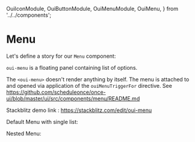   OuiIconModule,
  OuiButtonModule,
  OuiMenuModule,
  OuiMenu,
} from '../../components';

<Meta of={MenuStories} />

# Menu

Let's define a story for our `Menu` component:

`oui-menu` is a floating panel containing list of options.

The `<oui-menu>` doesn't render anything by itself. The menu is attached to and opened via application of the `ouiMenuTriggerFor` directive. See https://github.com/scheduleonce/once-ui/blob/master/ui/src/components/menu/README.md

Stackblitz demo link : https://stackblitz.com/edit/oui-menu

Default Menu with single list:

<Canvas of={MenuStories.Default} />

<Controls of={MenuStories.Default} />

Nested Menu:

<Canvas of={MenuStories.NestedMenu} />

<Controls of={MenuStories.NestedMenu} />
